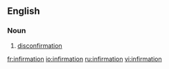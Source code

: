 ==English==

===Noun===
{{en-noun|-}}

# {{lb|en|philosophy}} [[disconfirmation]]

[[fr:infirmation]]
[[io:infirmation]]
[[ru:infirmation]]
[[vi:infirmation]]